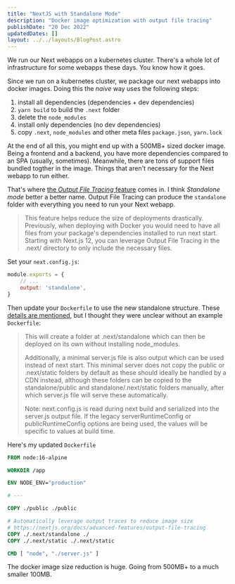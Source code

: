 ```yaml
---
title: "NextJS with Standalone Mode"
description: "Docker image optimization with output file tracing"
publishDate: "20 Dec 2022"
updatedDates: []
layout: ../../layouts/BlogPost.astro
---
```


We run our Next webapps on a kubernetes cluster. There's a whole lot of infrastructure for some webapps these days. You know how it goes.

Since we run on a kubernetes cluster, we package our next webapps into docker images. Doing this the _naive_ way uses the following steps:

1. install all dependencies (dependencies + dev dependencies)
2. `yarn build` to build the `.next` folder
3. delete the `node_modules`
4. install only dependencies (no dev dependencies)
5. copy `.next`, `node_modules` and other meta files `package.json`, `yarn.lock`

At the end of all this, you might end up with a 500MB+ sized docker image. Being a frontend and a backend, you have more dependencies compared to an SPA (usually, sometimes). Meanwhile, there are tons of support files bundled togther in the image. Things that aren't necessary for the Next webapp to run either.

That's where [the _Output File Tracing_ feature](https://nextjs.org/docs/advanced-features/output-file-tracing) comes in. I think _Standalone mode_ better a better name. Output File Tracing can produce the `standalone` folder with everything you need to run your Next webapp.

> This feature helps reduce the size of deployments drastically. Previously, when deploying with Docker you would need to have all files from your package's dependencies installed to run next start. Starting with Next.js 12, you can leverage Output File Tracing in the .next/ directory to only include the necessary files.

Set your `next.config.js`:

```js
module.exports = {
    // ...
    output: 'standalone',
}
```

Then update your `Dockerfile` to use the new standalone structure. These [details are mentioned](https://nextjs.org/docs/advanced-features/output-file-tracing#automatically-copying-traced-files), but I thought they were unclear without an example `Dockerfile`:

>This will create a folder at .next/standalone which can then be deployed on its own without installing node_modules.
>
>Additionally, a minimal server.js file is also output which can be used instead of next start. This minimal server does not copy the public or .next/static folders by default as these should ideally be handled by a CDN instead, although these folders can be copied to the standalone/public and standalone/.next/static folders manually, after which server.js file will serve these automatically.
>
>Note: next.config.js is read during next build and serialized into the server.js output file. If the legacy serverRuntimeConfig or publicRuntimeConfig options are being used, the values will be specific to values at build time.

Here's my updated `Dockerfile`

```dockerfile
FROM node:16-alpine

WORKDIR /app

ENV NODE_ENV="production"

# ---

COPY ./public ./public

# Automatically leverage output traces to reduce image size
# https://nextjs.org/docs/advanced-features/output-file-tracing
COPY ./.next/standalone ./
COPY ./.next/static ./.next/static

CMD [ "node", "./server.js" ]
```

The docker image size reduction is huge. Going from 500MB+ to a much smaller 100MB.